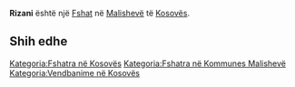 {{Fshat në Kosovës
 | Emri                = Rizani
| srp_N_name = Rizani
| srp_N_FULL_NAME_RO = Rizani
| srp_N_FULL_NAME_ND_RO = Rizani
| srp_N_SORT_NAME_RG = RIZANI
| srp_N_FULL_NAME_RG = Rizani
| srp_N_FULL_NAME_ND_RG = Rizani
| srp_NS_name = Ризани
| srp_NS_FULL_NAME_RO = Ризани
| srp_NS_FULL_NAME_ND_RO = Ризани
| srp_NS_SORT_NAME_RG = РИЗАНИ
| srp_NS_FULL_NAME_RG = Ризани
| srp_NS_FULL_NAME_ND_RG = Ризани

 | Emri (Rasa dhanore) = 
 | Figura              = 
 | Shteti              = Kosovo
 | Komuna              = Malishevë
 | Kodi postar         = 
 | Sipërfaqja          = 

 | Popullsia           = 

 | Regj. i popullsisë  = 
 | Dend. e popullsisë  = 
 | Faqja zyrtare       = 
 <!--- Koordinatat ----> 
 | Gjerësia            = 42.4875
 | Gjatësia            = 20.947222
 | Lartësia            = 
}}
'''Rizani''' është një [[Fshat]] në [[Malishevë]] të [[Kosovës]].

<!-- == Gjeografia == -->
<!-- == Historia == -->
<!-- == Demografia == -->
== Shih edhe ==
{{Komuna Malishevë}}
{{Kosovo-Administrata-Cung}}

[[Kategoria:Fshatra në Kosovës]]
[[Kategoria:Fshatra në Kommunes Malishevë]]
[[Kategoria:Vendbanime në Kosovës]]